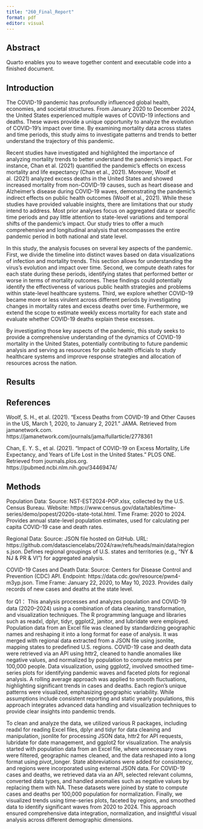 ```yaml
---
title: "260_Final_Report"
format: pdf
editor: visual
---
```


## Abstract

Quarto enables you to weave together content and executable code into a finished document.

## Introduction

The COVID-19 pandemic has profoundly influenced global health, economies, and societal structures. From January 2020 to December 2024, the United States experienced multiple waves of COVID-19 infections and deaths. These waves provide a unique opportunity to analyze the evolution of COVID-19's impact over time. By examining mortality data across states and time periods, this study aims to investigate patterns and trends to better understand the trajectory of this pandemic.

Recent studies have investigated and highlighted the importance of analyzing mortality trends to better understand the pandemic’s impact. For instance, Chan et al. (2021) quantified the pandemic’s effects on excess mortality and life expectancy (Chan et al., 2021). Moreover, Woolf et al. (2021) analyzed excess deaths in the United States and showed increased mortality from non-COVID-19 causes, such as heart disease and Alzheimer's disease during COVID-19 waves, demonstrating the pandemic's indirect effects on public health outcomes (Woolf et al., 2021). While these studies have provided valuable insights, there are limitations that our study intend to address. Most prior analyses focus on aggregated data or specific time periods and pay little attention to state-level variations and temporal shifts of the pandemic’s impact. Our study tries to offer a much comprehensive and longitudinal analysis that encompasses the entire pandemic period in both national and state level.

In this study, the analysis focuses on several key aspects of the pandemic. First, we divide the timeline into distinct waves based on data visualizations of infection and mortality trends. This section allows for understanding the virus’s evolution and impact over time. Second, we compute death rates for each state during these periods, identifying states that performed better or worse in terms of mortality outcomes. These findings could potentially identify the effectiveness of various public health strategies and problems within state-level healthcare systems. Third, we explore whether COVID-19 became more or less virulent across different periods by investigating changes in mortality rates and excess deaths over time. Furthermore, we extend the scope to estimate weekly excess mortality for each state and evaluate whether COVID-19 deaths explain these excesses.

By investigating those key aspects of the pandemic, this study seeks to provide a comprehensive understanding of the dynamics of COVID-19 mortality in the United States, potentially contributing to future pandemic analysis and serving as resources for public health officials to study healthcare systems and improve response strategies and allocation of resources across the nation.

## Results



## References

Woolf, S. H., et al. (2021). "Excess Deaths from COVID-19 and Other Causes in the US, March 1, 2020, to January 2, 2021." JAMA. Retrieved from jamanetwork.com. https://jamanetwork.com/journals/jama/fullarticle/2778361

Chan, E. Y. S., et al. (2021). "Impact of COVID-19 on Excess Mortality, Life Expectancy, and Years of Life Lost in the United States." PLOS ONE. Retrieved from journals.plos.org. https://pubmed.ncbi.nlm.nih.gov/34469474/




## Methods

Population Data: Source: NST-EST2024-POP.xlsx, collected by the U.S. Census Bureau. Website: https://www.census.gov/data/tables/time-series/demo/popest/2020s-state-total.html. Time Frame: 2020 to 2024. Provides annual state-level population estimates, used for calculating per capita COVID-19 case and death rates.

Regional Data: Source: JSON file hosted on GitHub. URL: https://github.com/datasciencelabs/2024/raw/refs/heads/main/data/regions.json. Defines regional groupings of U.S. states and territories (e.g., "NY & NJ & PR & VI") for aggregated analysis.

COVID-19 Cases and Death Data: Source: Centers for Disease Control and Prevention (CDC) API. Endpoint: https://data.cdc.gov/resource/pwn4-m3yp.json. Time Frame: January 22, 2020, to May 10, 2023. Provides daily records of new cases and deaths at the state level.


for Q1：
This analysis processes and analyzes population and COVID-19 data (2020–2024) using a combination of data cleaning, transformation, and visualization techniques. The R programming language and libraries such as readxl, dplyr, tidyr, ggplot2, janitor, and lubridate were employed. Population data from an Excel file was cleaned by standardizing geographic names and reshaping it into a long format for ease of analysis. It was merged with regional data extracted from a JSON file using jsonlite, mapping states to predefined U.S. regions. COVID-19 case and death data were retrieved via an API using httr2, cleaned to handle anomalies like negative values, and normalized by population to compute metrics per 100,000 people. Data visualization, using ggplot2, involved smoothed time-series plots for identifying pandemic waves and faceted plots for regional analysis. A rolling average approach was applied to smooth fluctuations, highlighting significant trends in cases and deaths. Each region's unique patterns were visualized, emphasizing geographic variability. While assumptions include consistent reporting and static yearly populations, this approach integrates advanced data handling and visualization techniques to provide clear insights into pandemic trends.


To clean and analyze the data, we utilized various R packages, including readxl for reading Excel files, dplyr and tidyr for data cleaning and manipulation, jsonlite for processing JSON data, httr2 for API requests, lubridate for date management, and ggplot2 for visualization. The analysis started with population data from an Excel file, where unnecessary rows were filtered, geographic names cleaned, and the data reshaped into a long format using pivot_longer. State abbreviations were added for consistency, and regions were incorporated using external JSON data. For COVID-19 cases and deaths, we retrieved data via an API, selected relevant columns, converted data types, and handled anomalies such as negative values by replacing them with NA. These datasets were joined by state to compute cases and deaths per 100,000 population for normalization. Finally, we visualized trends using time-series plots, faceted by regions, and smoothed data to identify significant waves from 2020 to 2024. This approach ensured comprehensive data integration, normalization, and insightful visual analysis across different demographic dimensions.



